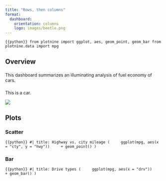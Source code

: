 ```yaml
---
title: "Rows, then columns"
format: 
  dashboard:
    orientation: columns
    logo: images/beetle.png
---
```


```{{python}}
from plotnine import ggplot, aes, geom_point, geom_bar
from plotnine.data import mpg
```

## Overview

### 

This dashboard summarizes an illuminating analysis of fuel economy of cars.

### 

This is a car.

![](images/car.png){fig-alt="Illustration of a teal color car."}

## Plots

### Scatter

```{{python}}
#| title: Highway vs. city mileage
(
    ggplot(mpg, aes(x = "cty", y = "hwy"))
    + geom_point()
)
```

### Bar

```{{python}}
#| title: Drive types
(
    ggplot(mpg, aes(x = "drv"))
    + geom_bar()
)
```
